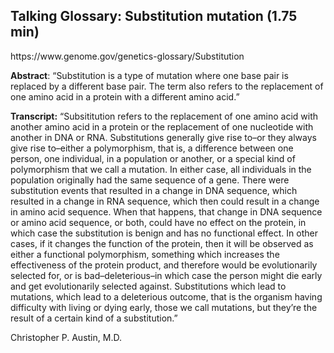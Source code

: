 ## Talking Glossary: Substitution mutation (1.75 min)

https://www.genome.gov/genetics-glossary/Substitution

**Abstract**: "Substitution is a type of mutation where one base pair is replaced by a different base pair. The term also refers to the replacement of one amino acid in a protein with a different amino acid."

**Transcript:** "Subsititution refers to the replacement of one amino acid with another amino acid in a protein or the replacement of one nucleotide with another in DNA or RNA. Substitutions generally give rise to--or they always give rise to--either a polymorphism, that is, a difference between one person, one individual, in a population or another, or a special kind of polymorphism that we call a mutation. In either case, all individuals in the population originally had the same sequence of a gene. There were substitution events that resulted in a change in DNA sequence, which resulted in a change in RNA sequence, which then could result in a change in amino acid sequence. When that happens, that change in DNA sequence or amino acid sequence, or both, could have no effect on the protein, in which case the substitution is benign and has no functional effect. In other cases, if it changes the function of the protein, then it will be observed as either a functional polymorphism, something which increases the effectiveness of the protein product, and therefore would be evolutionarily selected for, or is bad--deleterious--in which case the person might die early and get evolutionarily selected against. Substitutions which lead to mutations, which lead to a deleterious outcome, that is the organism having difficulty with living or dying early, those we call mutations, but they're the result of a certain kind of a substitution."

Christopher P. Austin, M.D.
